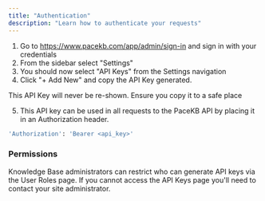 ```yaml
---
title: "Authentication"
description: "Learn how to authenticate your requests"
---
```



1. Go to https://www.pacekb.com/app/admin/sign-in and sign in with your credentials
2. From the sidebar select "Settings"
3. You should now select "API Keys" from the Settings navigation
4. Click "+ Add New" and copy the API Key generated.

<Warning>This API Key will never be re-shown. Ensure you copy it to a safe place</Warning>

5. This API key can be used in all requests to the PaceKB API by placing it in an Authorization header.

```bash
'Authorization': 'Bearer <api_key>'
```

### Permissions

Knowledge Base administrators can restrict who can generate API keys via the User Roles page. If you cannot access the API Keys page you'll need to contact your site administrator.